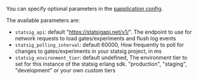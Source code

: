 You can specify optional parameters in the [papplication config](https://www.erlang.org/doc/design_principles/applications.html#configuring-an-application).

The available parameters are:
- `statsig_api`: default "https://statsigapi.net/v1/".  The endpoint to use for network requests to load gates/experiments and flush log events
- `statsig_polling_interval`: default 60000, How frequently to poll for changes to gates/experiments in your statsig project, in ms
- `statsig_environment_tier`: default undefined, The environment tier to set for this instance of the statsig erlang sdk.  "production", "staging", "development" or your own custom tiers
